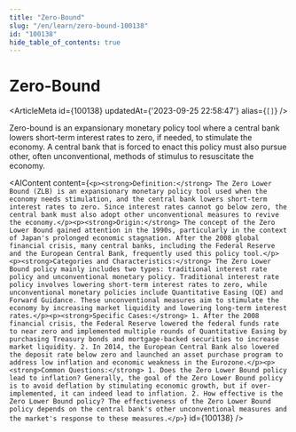 ```yaml
---
title: "Zero-Bound"
slug: "/en/learn/zero-bound-100138"
id: "100138"
hide_table_of_contents: true
---
```



# Zero-Bound

<ArticleMeta id={100138} updatedAt={'2023-09-25 22:58:47'} alias={`[]`} />
<div className='border-solid border-b border-t-0 my-4 border-[var(--ifm-color-gray-300)]' />

Zero-bound is an expansionary monetary policy tool where a central bank lowers short-term interest rates to zero, if needed, to stimulate the economy. A central bank that is forced to enact this policy must also pursue other, often unconventional, methods of stimulus to resuscitate the economy.

<AIContent content={`<p><strong>Definition:</strong> The Zero Lower Bound (ZLB) is an expansionary monetary policy tool used when the economy needs stimulation, and the central bank lowers short-term interest rates to zero. Since interest rates cannot go below zero, the central bank must also adopt other unconventional measures to revive the economy.</p><p><strong>Origin:</strong> The concept of the Zero Lower Bound gained attention in the 1990s, particularly in the context of Japan's prolonged economic stagnation. After the 2008 global financial crisis, many central banks, including the Federal Reserve and the European Central Bank, frequently used this policy tool.</p><p><strong>Categories and Characteristics:</strong> The Zero Lower Bound policy mainly includes two types: traditional interest rate policy and unconventional monetary policy. Traditional interest rate policy involves lowering short-term interest rates to zero, while unconventional monetary policies include Quantitative Easing (QE) and Forward Guidance. These unconventional measures aim to stimulate the economy by increasing market liquidity and lowering long-term interest rates.</p><p><strong>Specific Cases:</strong> 1. After the 2008 financial crisis, the Federal Reserve lowered the federal funds rate to near zero and implemented multiple rounds of Quantitative Easing by purchasing Treasury bonds and mortgage-backed securities to increase market liquidity. 2. In 2014, the European Central Bank also lowered the deposit rate below zero and launched an asset purchase program to address low inflation and economic weakness in the Eurozone.</p><p><strong>Common Questions:</strong> 1. Does the Zero Lower Bound policy lead to inflation? Generally, the goal of the Zero Lower Bound policy is to avoid deflation by stimulating economic growth, but if over-implemented, it can indeed lead to inflation. 2. How effective is the Zero Lower Bound policy? The effectiveness of the Zero Lower Bound policy depends on the central bank's other unconventional measures and the market's response to these measures.</p>`} id={100138} />
